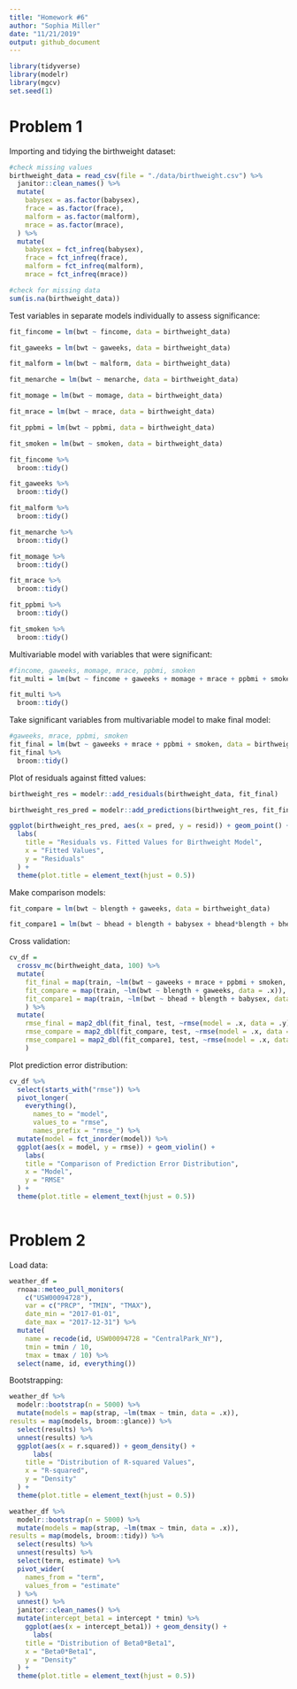 ```yaml
---
title: "Homework #6"
author: "Sophia Miller"
date: "11/21/2019"
output: github_document
---
```


```r
library(tidyverse)
library(modelr)
library(mgcv)
set.seed(1)
```

# Problem 1

Importing and tidying the birthweight dataset:

```r
#check missing values
birthweight_data = read_csv(file = "./data/birthweight.csv") %>% 
  janitor::clean_names() %>% 
  mutate(
    babysex = as.factor(babysex),
    frace = as.factor(frace),
    malform = as.factor(malform),
    mrace = as.factor(mrace),
  ) %>% 
  mutate(
    babysex = fct_infreq(babysex),
    frace = fct_infreq(frace),
    malform = fct_infreq(malform),
    mrace = fct_infreq(mrace))

#check for missing data
sum(is.na(birthweight_data))
```

Test variables in separate models individually to assess significance:

```r
fit_fincome = lm(bwt ~ fincome, data = birthweight_data) 

fit_gaweeks = lm(bwt ~ gaweeks, data = birthweight_data)

fit_malform = lm(bwt ~ malform, data = birthweight_data)

fit_menarche = lm(bwt ~ menarche, data = birthweight_data)

fit_momage = lm(bwt ~ momage, data = birthweight_data)

fit_mrace = lm(bwt ~ mrace, data = birthweight_data)

fit_ppbmi = lm(bwt ~ ppbmi, data = birthweight_data)

fit_smoken = lm(bwt ~ smoken, data = birthweight_data) 

fit_fincome %>%
  broom::tidy()

fit_gaweeks %>%
  broom::tidy()

fit_malform %>%
  broom::tidy()

fit_menarche %>%
  broom::tidy()

fit_momage %>%
  broom::tidy()

fit_mrace %>%
  broom::tidy()

fit_ppbmi %>%
  broom::tidy()

fit_smoken %>%
  broom::tidy()
```

Multivariable model with variables that were significant:

```r
#fincome, gaweeks, momage, mrace, ppbmi, smoken
fit_multi = lm(bwt ~ fincome + gaweeks + momage + mrace + ppbmi + smoken, data = birthweight_data) 

fit_multi %>% 
  broom::tidy()
```

Take significant variables from multivariable model to make final model: 

```r
#gaweeks, mrace, ppbmi, smoken
fit_final = lm(bwt ~ gaweeks + mrace + ppbmi + smoken, data = birthweight_data)
fit_final %>% 
  broom::tidy()
```

Plot of residuals against fitted values:

```r
birthweight_res = modelr::add_residuals(birthweight_data, fit_final) 

birthweight_res_pred = modelr::add_predictions(birthweight_res, fit_final)

ggplot(birthweight_res_pred, aes(x = pred, y = resid)) + geom_point() +
  labs(
    title = "Residuals vs. Fitted Values for Birthweight Model",
    x = "Fitted Values",
    y = "Residuals"
  ) +
  theme(plot.title = element_text(hjust = 0.5))
```

Make comparison models:

```r
fit_compare = lm(bwt ~ blength + gaweeks, data = birthweight_data)

fit_compare1 = lm(bwt ~ bhead + blength + babysex + bhead*blength + bhead*babysex + blength*babysex + bhead*blength*babysex, data = birthweight_data)
```

Cross validation:

```r
cv_df = 
  crossv_mc(birthweight_data, 100) %>% 
  mutate(
    fit_final = map(train, ~lm(bwt ~ gaweeks + mrace + ppbmi + smoken, data = .x)),
    fit_compare = map(train, ~lm(bwt ~ blength + gaweeks, data = .x)),
    fit_compare1 = map(train, ~lm(bwt ~ bhead + blength + babysex, data = .x))
    ) %>% 
  mutate(
    rmse_final = map2_dbl(fit_final, test, ~rmse(model = .x, data = .y)),
    rmse_compare = map2_dbl(fit_compare, test, ~rmse(model = .x, data = .y)),
    rmse_compare1 = map2_dbl(fit_compare1, test, ~rmse(model = .x, data = .y))
    )
```

Plot prediction error distribution:

```r
cv_df %>% 
  select(starts_with("rmse")) %>%
  pivot_longer(
    everything(),
      names_to = "model",
      values_to = "rmse",
      names_prefix = "rmse_") %>% 
  mutate(model = fct_inorder(model)) %>% 
  ggplot(aes(x = model, y = rmse)) + geom_violin() +
    labs(
    title = "Comparison of Prediction Error Distribution",
    x = "Model",
    y = "RMSE"
  ) +
  theme(plot.title = element_text(hjust = 0.5))
  
```

# Problem 2

Load data:

```r
weather_df = 
  rnoaa::meteo_pull_monitors(
    c("USW00094728"),
    var = c("PRCP", "TMIN", "TMAX"), 
    date_min = "2017-01-01",
    date_max = "2017-12-31") %>%
  mutate(
    name = recode(id, USW00094728 = "CentralPark_NY"),
    tmin = tmin / 10,
    tmax = tmax / 10) %>%
  select(name, id, everything())
```

Bootstrapping:

```r
weather_df %>%
  modelr::bootstrap(n = 5000) %>% 
  mutate(models = map(strap, ~lm(tmax ~ tmin, data = .x)),
results = map(models, broom::glance)) %>% 
  select(results) %>% 
  unnest(results) %>% 
  ggplot(aes(x = r.squared)) + geom_density() +
      labs(
    title = "Distribution of R-squared Values",
    x = "R-squared",
    y = "Density"
  ) +
  theme(plot.title = element_text(hjust = 0.5))
```

```r
weather_df %>%
  modelr::bootstrap(n = 5000) %>% 
  mutate(models = map(strap, ~lm(tmax ~ tmin, data = .x)),
results = map(models, broom::tidy)) %>% 
  select(results) %>% 
  unnest(results) %>% 
  select(term, estimate) %>% 
  pivot_wider(
    names_from = "term",
    values_from = "estimate"
  ) %>% 
  unnest() %>% 
  janitor::clean_names() %>% 
  mutate(intercept_beta1 = intercept * tmin) %>% 
    ggplot(aes(x = intercept_beta1)) + geom_density() +
      labs(
    title = "Distribution of Beta0*Beta1",
    x = "Beta0*Beta1",
    y = "Density"
  ) +
  theme(plot.title = element_text(hjust = 0.5))
```




